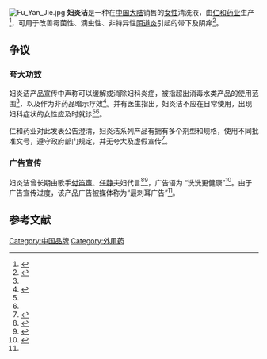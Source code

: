 [[File:Fu_Yan_Jie.jpg|right]]
'''妇炎洁'''是一种在[[中国大陆|中国大陆]]销售的[[女性|女性]]清洗液，由[[仁和药业|仁和药业]]生产<ref name="xinhua">{{cite news |url=http://news.xinhuanet.com/fortune/2013-03/27/c_124511639.htm |title=妇炎洁不是药品而是消毒水 仁和药业再遭质疑 - 新华财经 - 新华网 |format= |work= |accessdate=2014-12-19 |archive-date=2013-06-01 |archive-url=https://web.archive.org/web/20130601124107/http://news.xinhuanet.com/fortune/2013-03/27/c_124511639.htm |dead-url=no }}</ref>，可用于改善霉菌性、滴虫性、非特异性[[阴道炎|阴道炎]]引起的带下及阴痒<ref name="测试">{{cite journal | url=http://www.cnki.com.cn/Article/CJFDTotal-XBYZ200904016.htm | title=HPLC法测定妇炎洁洗液中大黄素与大黄酚的含量 | accessdate=2014-12-19 | journal=西北药学杂志 | year=2009 | issue=4 | doi=10.3969/j.issn.1004-2407.2009.04.014 | archive-date=2014-12-19 | archive-url=https://web.archive.org/web/20141219232502/http://www.cnki.com.cn/Article/CJFDTotal-XBYZ200904016.htm | dead-url=no }}</ref>。

==争议==
=== 夸大功效 ===
妇炎洁产品宣传中声称可以缓解或消除妇科炎症，被指超出消毒水类产品的使用范围<ref name="xinhua" />，以及作为非药品暗示疗效<ref>{{cite web |url=http://view.news.qq.com/zt2013/fyj/index.htm |title=妇炎洁为何敢当药卖_腾讯今日话题 |format= |work= |accessdate=2014-12-19 |archive-date=2014-12-19 |archive-url=https://web.archive.org/web/20141219220055/http://view.news.qq.com/zt2013/fyj/index.htm |dead-url=no }}</ref>。并有医生指出，妇炎洁不应在日常使用，出现妇科症状的女性应及时就诊<ref name="xxsb" /><ref name="xinhua" />。

仁和药业对此发表公告澄清，妇炎洁系列产品有拥有多个剂型和规格，使用不同批准文号，遵守政府部门规定，并无夸大及虚假宣传<ref>{{cite news |url=http://money.163.com/13/0329/23/8R5VAD0V00253B0H.html |title=仁和药业：澄清妇炎洁消毒水质疑并于今日复牌_网易财经 |format= |work= |accessdate=2014-12-19 |archive-url=https://web.archive.org/web/20141219232710/http://money.163.com/13/0329/23/8R5VAD0V00253B0H.html |archive-date=2014-12-19 |dead-url=yes }}</ref>。

=== 广告宣传 ===
妇炎洁曾长期由歌手[[付笛声|付笛声]]、[[任静|任静]]夫妇代言<ref name="fr">{{cite web |url=http://ent.163.com/07/0406/15/3BDHORL700031H2L.html |title=付笛声任静代言妇炎洁被骂“最刺耳”_网易娱乐 |format= |work= |accessdate=2014-12-19 |archive-url=https://web.archive.org/web/20160305013852/http://ent.163.com/07/0406/15/3BDHORL700031H2L.html |archive-date=2016-03-05 |dead-url=yes }}</ref><ref>{{cite web |url=http://ent.163.com/07/0618/07/3H8JMNDL00031H2L.html |title=付笛声任静夫妇参加演出险被泼“妇炎洁”药水_网易娱乐 |format= |work= |accessdate=2014-12-19 |archive-url=https://web.archive.org/web/20160305023635/http://ent.163.com/07/0618/07/3H8JMNDL00031H2L.html |archive-date=2016-03-05 |dead-url=yes }}</ref>，广告语为 “洗洗更健康”<ref name="xxsb">{{cite web|url=http://informationtimes.dayoo.com/html/2013-04/11/content_2209704.htm|title=信息时报 - 2013年4月11日 - F5:健康版 - 妇炎洁产品应慎重使用|format=|work=|accessdate=2014-12-19}}{{dead link|date=2017年12月 |bot=InternetArchiveBot |fix-attempted=yes }}</ref>。由于广告宣传过度，该产品广告被媒体称为“最刺耳广告”<ref name="fr" />。

== 参考文献 ==
{{references}}

[[Category:中国品牌|Category:中国品牌]]
[[Category:外用药|Category:外用药]]